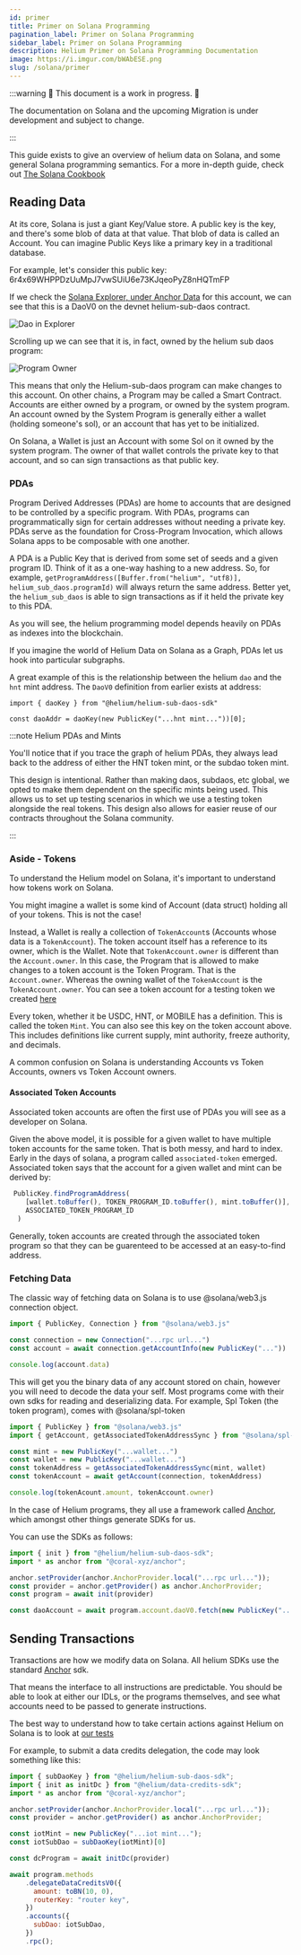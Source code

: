 ```yaml
---
id: primer
title: Primer on Solana Programming
pagination_label: Primer on Solana Programming
sidebar_label: Primer on Solana Programming
description: Helium Primer on Solana Programming Documentation
image: https://i.imgur.com/bWAbESE.png
slug: /solana/primer
---
```



:::warning 🚧 This document is a work in progress. 🚧

The documentation on Solana and the upcoming Migration is under development and subject to change.

:::

This guide exists to give an overview of helium data on Solana, and some general Solana programming
semantics. For a more in-depth guide, check out
[The Solana Cookbook](https://solanacookbook.com/core-concepts/accounts.html)

## Reading Data

At its core, Solana is just a giant Key/Value store. A public key is the key, and there's some blob
of data at that value. That blob of data is called an Account. You can imagine Public Keys like a
primary key in a traditional database.

For example, let's consider this public key: 6r4x69WHPPDzUuMpJ7vwSUiU6e73KJqeoPyZ8nHQTmFP

If we check the
[Solana Explorer, under Anchor Data](https://explorer.solana.com/address/6r4x69WHPPDzUuMpJ7vwSUiU6e73KJqeoPyZ8nHQTmFP/anchor-account?cluster=devnet)
for this account, we can see that this is a DaoV0 on the devnet helium-sub-daos contract.

![Dao in Explorer](/img/solana/dao-in-explorer.png)

Scrolling up we can see that it is, in fact, owned by the helium sub daos program:

![Program Owner](/img/solana/program-owner.png)

This means that only the Helium-sub-daos program can make changes to this account. On other chains,
a Program may be called a Smart Contract. Accounts are either owned by a program, or owned by the
system program. An account owned by the System Program is generally either a wallet (holding
someone's sol), or an account that has yet to be initialized.

On Solana, a Wallet is just an Account with some Sol on it owned by the system program. The owner of
that wallet controls the private key to that account, and so can sign transactions as that public
key.

### PDAs

Program Derived Addresses (PDAs) are home to accounts that are designed to be controlled by a
specific program. With PDAs, programs can programmatically sign for certain addresses without
needing a private key. PDAs serve as the foundation for Cross-Program Invocation, which allows
Solana apps to be composable with one another.

A PDA is a Public Key that is derived from some set of seeds and a given program ID. Think of it as
a one-way hashing to a new address. So, for example,
`getProgramAddress([Buffer.from("helium", "utf8)], helium_sub_daos.programId)` will always return
the same address. Better yet, the `helium_sub_daos` is able to sign transactions as if it held the
private key to this PDA.

As you will see, the helium programming model depends heavily on PDAs as indexes into the
blockchain.

If you imagine the world of Helium Data on Solana as a Graph, PDAs let us hook into particular
subgraphs.

A great example of this is the relationship between the helium `dao` and the `hnt` mint address. The
`DaoV0` definition from earlier exists at address:

<!-- prettier-ignore -->
```
import { daoKey } from "@helium/helium-sub-daos-sdk"

const daoAddr = daoKey(new PublicKey("...hnt mint..."))[0];
```

:::note Helium PDAs and Mints

You'll notice that if you trace the graph of helium PDAs, they always lead back to the address of
either the HNT token mint, or the subdao token mint.

This design is intentional. Rather than making daos, subdaos, etc global, we opted to make them
dependent on the specific mints being used. This allows us to set up testing scenarios in which we
use a testing token alongside the real tokens. This design also allows for easier reuse of our
contracts throughout the Solana community.

:::

### Aside - Tokens

To understand the Helium model on Solana, it's important to understand how tokens work on Solana.

You might imagine a wallet is some kind of Account (data struct) holding all of your tokens. This is
not the case!

Instead, a Wallet is really a collection of `TokenAccount`s (Accounts whose data is a
`TokenAccount`). The token account itself has a reference to its owner, which is the Wallet. Note
that `TokenAccount.owner` is different than the `Account.owner`. In this case, the Program that is
allowed to make changes to a token account is the Token Program. That is the `Account.owner`.
Whereas the owning wallet of the `TokenAccount` is the `TokenAccount.owner`. You can see a token
account for a testing token we created
[here](https://explorer.solana.com/address/BM9kx8NZGNThVr6HnBJo1CR5Jvk5Zc3EEy7wWztaJHS2?cluster=devnet)

Every token, whether it be USDC, HNT, or MOBILE has a definition. This is called the token `Mint`.
You can also see this key on the token account above. This includes definitions like current supply,
mint authority, freeze authority, and decimals.

A common confusion on Solana is understanding Accounts vs Token Accounts, owners vs Token Account
owners.

#### Associated Token Accounts

Associated token accounts are often the first use of PDAs you will see as a developer on Solana.

Given the above model, it is possible for a given wallet to have multiple token accounts for the
same token. That is both messy, and hard to index. Early in the days of solana, a program called
`associated-token` emerged. Associated token says that the account for a given wallet and mint can
be derived by:

<!-- prettier-ignore -->
```js
 PublicKey.findProgramAddress(
    [wallet.toBuffer(), TOKEN_PROGRAM_ID.toBuffer(), mint.toBuffer()],
    ASSOCIATED_TOKEN_PROGRAM_ID
  )
```

Generally, token accounts are created through the associated token program so that they can be
guarenteed to be accessed at an easy-to-find address.

### Fetching Data

The classic way of fetching data on Solana is to use @solana/web3.js connection object.

<!-- prettier-ignore -->
```js
import { PublicKey, Connection } from "@solana/web3.js"

const connection = new Connection("...rpc url...")
const account = await connection.getAccountInfo(new PublicKey("..."))

console.log(account.data)
```

This will get you the binary data of any account stored on chain, however you will need to decode
the data your self. Most programs come with their own sdks for reading and deserializing data. For
example, Spl Token (the token program), comes with @solana/spl-token

<!-- prettier-ignore -->
```js
import { PublicKey } from "@solana/web3.js"
import { getAccount, getAssociatedTokenAddressSync } from "@solana/spl-token"

const mint = new PublicKey("...wallet...")
const wallet = new PublicKey("...wallet...")
const tokenAddress = getAssociatedTokenAddressSync(mint, wallet)
const tokenAccount = await getAccount(connection, tokenAddress)

console.log(tokenAcount.amount, tokenAccount.owner)
```

In the case of Helium programs, they all use a framework called
[Anchor](https://github.com/coral-xyz/anchor), which amongst other things generate SDKs for us.

You can use the SDKs as follows:

<!-- prettier-ignore -->
```js
import { init } from "@helium/helium-sub-daos-sdk";
import * as anchor from "@coral-xyz/anchor";

anchor.setProvider(anchor.AnchorProvider.local("...rpc url..."));
const provider = anchor.getProvider() as anchor.AnchorProvider;
const program = await init(provider)

const daoAccount = await program.account.daoV0.fetch(new PublicKey("...dao key..."))
```

## Sending Transactions

Transactions are how we modify data on Solana. All helium SDKs use the standard
[Anchor](https://github.com/coral-xyz/anchor) sdk.

That means the interface to all instructions are predictable. You should be able to look at either
our IDLs, or the programs themselves, and see what accounts need to be passed to generate
instructions.

The best way to understand how to take certain actions against Helium on Solana is to look at
[our tests](https://github.com/helium/helium-program-library/tree/master/tests)

For example, to submit a data credits delegation, the code may look something like this:

<!-- prettier-ignore -->
```js
import { subDaoKey } from "@helium/helium-sub-daos-sdk";
import { init as initDc } from "@helium/data-credits-sdk";
import * as anchor from "@coral-xyz/anchor";

anchor.setProvider(anchor.AnchorProvider.local("...rpc url..."));
const provider = anchor.getProvider() as anchor.AnchorProvider;

const iotMint = new PublicKey("...iot mint...");
const iotSubDao = subDaoKey(iotMint)[0]

const dcProgram = await initDc(provider)

await program.methods
    .delegateDataCreditsV0({
      amount: toBN(10, 0),
      routerKey: "router key",
    })
    .accounts({
      subDao: iotSubDao,
    })
    .rpc();
```
